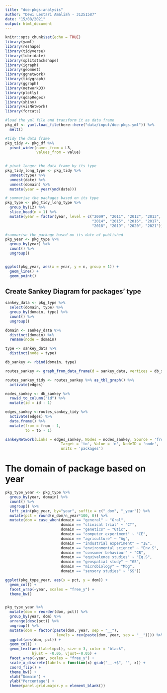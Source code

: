 ```yaml
---
title: "doe-pkgs-analysis"
author: "Dewi Lestari Amaliah - 31251587"
date: "15/08/2021"
output: html_document
---
```


```r
knitr::opts_chunk$set(echo = TRUE)
library(yaml)
library(reshape)
library(tidyverse)
library(lubridate)
library(splitstackshape)
library(igraph)
library(geomnet)
library(ggnetwork)
library(tidygraph)
library(ggraph)
library(networkD3)
library(plotly)
library(qdapRegex)
library(shiny)
library(visNetwork)
library(forcats)
```

```r
#load the yml file and transform it as data frame
pkg_df <- yaml.load_file(here::here("data/input/doe-pkgs.yml")) %>%
  melt()

#tidy the data frame
pkg_tidy <- pkg_df %>%
  pivot_wider(names_from = L3,
              values_from = value)
  

# pivot longer the data frame by its type 
pkg_tidy_long_type <- pkg_tidy %>%
  unnest(type) %>%
  unnest(date) %>%
  unnest(domain) %>%
  mutate(year = year(ymd(date))) 

```

```r
# summarise the packages based on its type
pkg_type <- pkg_tidy_long_type %>%
  group_by(L2) %>%
  slice_head(n = 1) %>%
  mutate(year = factor(year, level = c("2009", "2011", "2012", "2013",
                                       "2014", "2015", "2016", "2017",
                                       "2018", "2019", "2020", "2021")))
```

```r
#summarise the package based on its date of published 
pkg_year <- pkg_type %>%
  group_by(year) %>%
  count() %>%
  ungroup()


ggplot(pkg_year, aes(x = year, y = n, group = 1)) +
  geom_line() +
  geom_point()
```

## Create Sankey Diagram for packages' type

```r
sankey_data <- pkg_type %>%
  select(domain, type) %>%
  group_by(domain, type) %>%
  count() %>%
  ungroup()

domain <- sankey_data %>%
  distinct(domain) %>%
  rename(node = domain)

type <- sankey_data %>%
  distinct(node = type)

db_sankey <- rbind(domain, type)

routes_sankey <- graph_from_data_frame(d = sankey_data, vertices = db_sankey, directed = TRUE)

routes_sankey_tidy <- routes_sankey %>% as_tbl_graph() %>%
  activate(edges)

nodes_sankey <- db_sankey %>%
  rowid_to_column("id") %>%
  mutate(id = id - 1)

edges_sankey <-routes_sankey_tidy %>%
  activate(edges) %>%
  data.frame() %>%
  mutate(from = from - 1,
         to = to - 1)

sankeyNetwork(Links = edges_sankey, Nodes = nodes_sankey, Source = 'from', 
                         Target = 'to', Value = 'n', NodeID = 'node',
                         units = 'packages')
```

# The domain of package based on year 

```r
pkg_type_year <- pkg_type %>%
  group_by(year, domain) %>%
  count() %>%
  ungroup() %>%
  left_join(pkg_year, by="year", suffix = c("_dom", "_year")) %>%
  mutate(pct = round(n_dom/n_year*100, 0)) %>%
  mutate(dom = case_when(domain == "general" ~ "Gral",
                         domain == "clinical trial" ~ "CT",
                         domain == "genetics" ~ "Gtic",
                         domain == "computer experiment" ~ "CE",
                         domain == "agriculture" ~ "Ag",
                         domain == "industrial experiment" ~ "IE",
                         domain == "environmental science" ~ "Env.S",
                         domain == "consumer behaviour" ~ "CB",
                         domain == "equivalence studies" ~ "Eq.S",
                         domain == "geospatial study" ~ "GS",
                         domain == "microbiology" ~ "Mbg",
                         domain == "sensory studies" ~ "SS"))

ggplot(pkg_type_year, aes(x = pct, y = dom)) +
  geom_col() +
  facet_wrap(~year, scales = "free_y") +
  theme_bw()


pkg_type_year %>%
  mutate(dom = reorder(dom, pct)) %>%
  group_by(year, dom) %>%
  arrange(desc(pct)) %>%
  ungroup() %>%
  mutate(dom = factor(paste(dom, year, sep = "__"), 
                       levels = rev(paste(dom, year, sep = "__")))) %>%
  ggplot(aes(dom, pct)) +
  geom_col() +
  geom_text(aes(label=pct), size = 3, color = "black", 
            hjust = -0.05, vjust=-0.05) +
  facet_wrap(~year, scales = "free_y") +
  scale_x_discrete(labels = function(x) gsub("__.+$", "", x)) +
  coord_flip() +
  theme_bw() +
  xlab("Domain") +
  ylab("Percentage") +
  theme(panel.grid.major.y = element_blank()) 
 
```



